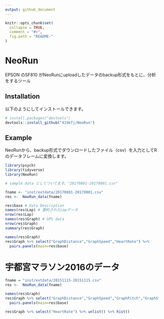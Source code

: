 ```yaml
---
output: github_document
---
```


<!-- README.md is generated from README.Rmd. Please edit that file -->

```r
knitr::opts_chunk$set(
  collapse = TRUE,
  comment = "#>",
  fig.path = "README-"
)
```

# NeoRun

EPSON のSF810 がNeoRunにuploadしたデータのbackup形式をもとに、分析をするツール

## Installation

以下のようにしてインストールできます。

```r
# install.packages("devtools")
devtools::install_github("419kfj/NeoRun")
```

## Example

NeoRunから、backup形式でダウンロードしたファイル（csv）を入力としてRのデータフレームに変換します。

```r
library(psych)
library(tidyverse)
library(NeoRun)
```

```r
# sample data としてついてます。"20170801-20170801.csv"

fname <- "inst/extdata/20170801-20170801.csv"
res <-  NeoRun_data(fname)

res$base # Data Description
names(res$Lap) # 要約されたLapデータ
nrow(res$Lap)
names(res$Graph) # GPS data
nrow(res$Graph)
summary(res$Graph)
```

```r
names(res$Graph)
res$Graph %>% select("GraphDistance","GraphSpeed","HeartRate") %>%
  pairs.panels(main=res$base)
```

# 宇都宮マラソン2016のデータ
```r
fname = "inst/extdata/20151115-20151115.csv"
res <-  NeoRun_data(fname)
```

```r
names(res$Graph)
res$Graph %>% select("GraphDistance","GraphSpeed","GraphPitch","GraphStride","HeartRate") %>%
  pairs.panels(main=res$base)
```

```r
res$Graph %>% select("HeartRate") %>% unlist() %>% hist()
```

